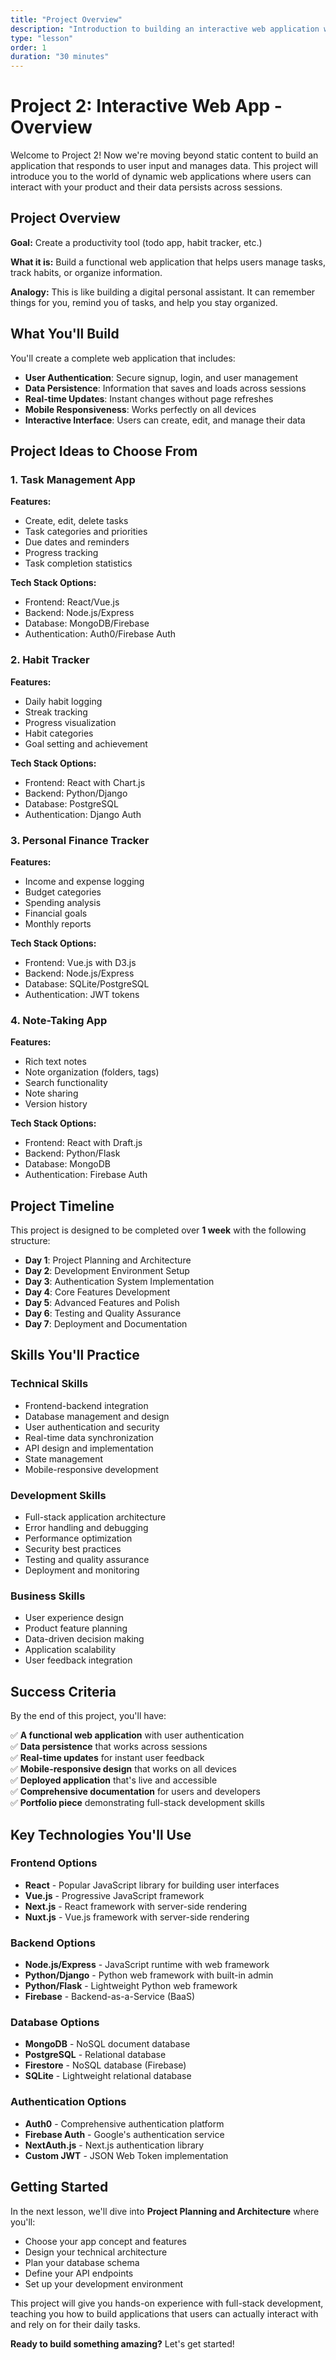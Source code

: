 ```yaml
---
title: "Project Overview"
description: "Introduction to building an interactive web application with user authentication and data persistence"
type: "lesson"
order: 1
duration: "30 minutes"
---
```


# Project 2: Interactive Web App - Overview

Welcome to Project 2! Now we're moving beyond static content to build an application that responds to user input and manages data. This project will introduce you to the world of dynamic web applications where users can interact with your product and their data persists across sessions.

## Project Overview

**Goal:** Create a productivity tool (todo app, habit tracker, etc.)

**What it is:** Build a functional web application that helps users manage tasks, track habits, or organize information.

**Analogy:** This is like building a digital personal assistant. It can remember things for you, remind you of tasks, and help you stay organized.

## What You'll Build

You'll create a complete web application that includes:

- **User Authentication**: Secure signup, login, and user management
- **Data Persistence**: Information that saves and loads across sessions
- **Real-time Updates**: Instant changes without page refreshes
- **Mobile Responsiveness**: Works perfectly on all devices
- **Interactive Interface**: Users can create, edit, and manage their data

## Project Ideas to Choose From

### 1. Task Management App
**Features:**
- Create, edit, delete tasks
- Task categories and priorities
- Due dates and reminders
- Progress tracking
- Task completion statistics

**Tech Stack Options:**
- Frontend: React/Vue.js
- Backend: Node.js/Express
- Database: MongoDB/Firebase
- Authentication: Auth0/Firebase Auth

### 2. Habit Tracker
**Features:**
- Daily habit logging
- Streak tracking
- Progress visualization
- Habit categories
- Goal setting and achievement

**Tech Stack Options:**
- Frontend: React with Chart.js
- Backend: Python/Django
- Database: PostgreSQL
- Authentication: Django Auth

### 3. Personal Finance Tracker
**Features:**
- Income and expense logging
- Budget categories
- Spending analysis
- Financial goals
- Monthly reports

**Tech Stack Options:**
- Frontend: Vue.js with D3.js
- Backend: Node.js/Express
- Database: SQLite/PostgreSQL
- Authentication: JWT tokens

### 4. Note-Taking App
**Features:**
- Rich text notes
- Note organization (folders, tags)
- Search functionality
- Note sharing
- Version history

**Tech Stack Options:**
- Frontend: React with Draft.js
- Backend: Python/Flask
- Database: MongoDB
- Authentication: Firebase Auth

## Project Timeline

This project is designed to be completed over **1 week** with the following structure:

- **Day 1**: Project Planning and Architecture
- **Day 2**: Development Environment Setup
- **Day 3**: Authentication System Implementation
- **Day 4**: Core Features Development
- **Day 5**: Advanced Features and Polish
- **Day 6**: Testing and Quality Assurance
- **Day 7**: Deployment and Documentation

## Skills You'll Practice

### Technical Skills
- Frontend-backend integration
- Database management and design
- User authentication and security
- Real-time data synchronization
- API design and implementation
- State management
- Mobile-responsive development

### Development Skills
- Full-stack application architecture
- Error handling and debugging
- Performance optimization
- Security best practices
- Testing and quality assurance
- Deployment and monitoring

### Business Skills
- User experience design
- Product feature planning
- Data-driven decision making
- Application scalability
- User feedback integration

## Success Criteria

By the end of this project, you'll have:

✅ **A functional web application** with user authentication  
✅ **Data persistence** that works across sessions  
✅ **Real-time updates** for instant user feedback  
✅ **Mobile-responsive design** that works on all devices  
✅ **Deployed application** that's live and accessible  
✅ **Comprehensive documentation** for users and developers  
✅ **Portfolio piece** demonstrating full-stack development skills  

## Key Technologies You'll Use

### Frontend Options
- **React** - Popular JavaScript library for building user interfaces
- **Vue.js** - Progressive JavaScript framework
- **Next.js** - React framework with server-side rendering
- **Nuxt.js** - Vue.js framework with server-side rendering

### Backend Options
- **Node.js/Express** - JavaScript runtime with web framework
- **Python/Django** - Python web framework with built-in admin
- **Python/Flask** - Lightweight Python web framework
- **Firebase** - Backend-as-a-Service (BaaS)

### Database Options
- **MongoDB** - NoSQL document database
- **PostgreSQL** - Relational database
- **Firestore** - NoSQL database (Firebase)
- **SQLite** - Lightweight relational database

### Authentication Options
- **Auth0** - Comprehensive authentication platform
- **Firebase Auth** - Google's authentication service
- **NextAuth.js** - Next.js authentication library
- **Custom JWT** - JSON Web Token implementation

## Getting Started

In the next lesson, we'll dive into **Project Planning and Architecture** where you'll:
- Choose your app concept and features
- Design your technical architecture
- Plan your database schema
- Define your API endpoints
- Set up your development environment

This project will give you hands-on experience with full-stack development, teaching you how to build applications that users can actually interact with and rely on for their daily tasks.

**Ready to build something amazing?** Let's get started! 